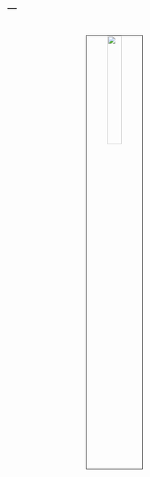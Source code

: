 ---
---
    
<link rel="stylesheet" href="styles.css" type="text/css">

<br>

<p align="center">
<img src="images/jieunprk.jpg" style="width:25%; border:1px solid; margin-right: 20px" align="center">
</p>
<br>




